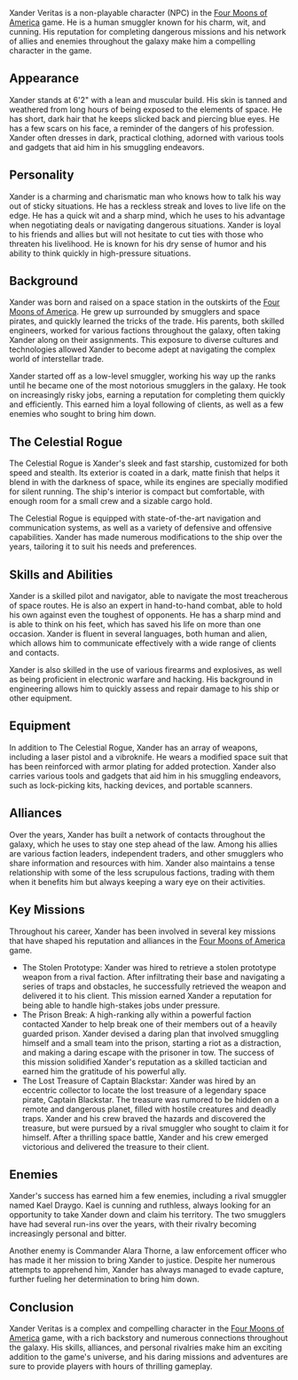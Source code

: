 <img src="https://www.blockstar.com/wp-content/uploads/2024/02/image-1-300x300.png" alt="" />

Xander Veritas is a non-playable character (NPC) in the [Four Moons of America](four-moons-of-america) game. He is a human smuggler known for his charm, wit, and cunning. His reputation for completing dangerous missions and his network of allies and enemies throughout the galaxy make him a compelling character in the game.

## Appearance
Xander stands at 6'2" with a lean and muscular build. His skin is tanned and weathered from long hours of being exposed to the elements of space. He has short, dark hair that he keeps slicked back and piercing blue eyes. He has a few scars on his face, a reminder of the dangers of his profession. Xander often dresses in dark, practical clothing, adorned with various tools and gadgets that aid him in his smuggling endeavors.

## Personality
Xander is a charming and charismatic man who knows how to talk his way out of sticky situations. He has a reckless streak and loves to live life on the edge. He has a quick wit and a sharp mind, which he uses to his advantage when negotiating deals or navigating dangerous situations. Xander is loyal to his friends and allies but will not hesitate to cut ties with those who threaten his livelihood. He is known for his dry sense of humor and his ability to think quickly in high-pressure situations.

## Background
Xander was born and raised on a space station in the outskirts of the [Four Moons of America](four-moons-of-america). He grew up surrounded by smugglers and space pirates, and quickly learned the tricks of the trade. His parents, both skilled engineers, worked for various factions throughout the galaxy, often taking Xander along on their assignments. This exposure to diverse cultures and technologies allowed Xander to become adept at navigating the complex world of interstellar trade.

Xander started off as a low-level smuggler, working his way up the ranks until he became one of the most notorious smugglers in the galaxy. He took on increasingly risky jobs, earning a reputation for completing them quickly and efficiently. This earned him a loyal following of clients, as well as a few enemies who sought to bring him down.

## The Celestial Rogue
The Celestial Rogue is Xander's sleek and fast starship, customized for both speed and stealth. Its exterior is coated in a dark, matte finish that helps it blend in with the darkness of space, while its engines are specially modified for silent running. The ship's interior is compact but comfortable, with enough room for a small crew and a sizable cargo hold.

The Celestial Rogue is equipped with state-of-the-art navigation and communication systems, as well as a variety of defensive and offensive capabilities. Xander has made numerous modifications to the ship over the years, tailoring it to suit his needs and preferences.

## Skills and Abilities
Xander is a skilled pilot and navigator, able to navigate the most treacherous of space routes. He is also an expert in hand-to-hand combat, able to hold his own against even the toughest of opponents. He has a sharp mind and is able to think on his feet, which has saved his life on more than one occasion. Xander is fluent in several languages, both human and alien, which allows him to communicate effectively with a wide range of clients and contacts.

Xander is also skilled in the use of various firearms and explosives, as well as being proficient in electronic warfare and hacking. His background in engineering allows him to quickly assess and repair damage to his ship or other equipment.

## Equipment
In addition to The Celestial Rogue, Xander has an array of weapons, including a laser pistol and a vibroknife. He wears a modified space suit that has been reinforced with armor plating for added protection. Xander also carries various tools and gadgets that aid him in his smuggling endeavors, such as lock-picking kits, hacking devices, and portable scanners.

## Alliances
Over the years, Xander has built a network of contacts throughout the galaxy, which he uses to stay one step ahead of the law. Among his allies are various faction leaders, independent traders, and other smugglers who share information and resources with him. Xander also maintains a tense relationship with some of the less scrupulous factions, trading with them when it benefits him but always keeping a wary eye on their activities.

## Key Missions
Throughout his career, Xander has been involved in several key missions that have shaped his reputation and alliances in the [Four Moons of America](four-moons-of-america) game.

* The Stolen Prototype: Xander was hired to retrieve a stolen prototype weapon from a rival faction. After infiltrating their base and navigating a series of traps and obstacles, he successfully retrieved the weapon and delivered it to his client. This mission earned Xander a reputation for being able to handle high-stakes jobs under pressure.
* The Prison Break: A high-ranking ally within a powerful faction contacted Xander to help break one of their members out of a heavily guarded prison. Xander devised a daring plan that involved smuggling himself and a small team into the prison, starting a riot as a distraction, and making a daring escape with the prisoner in tow. The success of this mission solidified Xander's reputation as a skilled tactician and earned him the gratitude of his powerful ally.
* The Lost Treasure of Captain Blackstar: Xander was hired by an eccentric collector to locate the lost treasure of a legendary space pirate, Captain Blackstar. The treasure was rumored to be hidden on a remote and dangerous planet, filled with hostile creatures and deadly traps. Xander and his crew braved the hazards and discovered the treasure, but were pursued by a rival smuggler who sought to claim it for himself. After a thrilling space battle, Xander and his crew emerged victorious and delivered the treasure to their client.

## Enemies
Xander's success has earned him a few enemies, including a rival smuggler named Kael Draygo. Kael is cunning and ruthless, always looking for an opportunity to take Xander down and claim his territory. The two smugglers have had several run-ins over the years, with their rivalry becoming increasingly personal and bitter.

Another enemy is Commander Alara Thorne, a law enforcement officer who has made it her mission to bring Xander to justice. Despite her numerous attempts to apprehend him, Xander has always managed to evade capture, further fueling her determination to bring him down.

## Conclusion
Xander Veritas is a complex and compelling character in the [Four Moons of America](four-moons-of-america) game, with a rich backstory and numerous connections throughout the galaxy. His skills, alliances, and personal rivalries make him an exciting addition to the game's universe, and his daring missions and adventures are sure to provide players with hours of thrilling gameplay.
